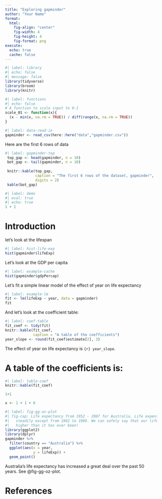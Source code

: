 ```yaml
---
title: "Exploring gapminder"
author: "Your Name"
format: 
  html:
    fig-align: "center"
    fig-width: 4
    fig-height: 4
    fig-format: png
execute: 
  echo: true
  cache: false
---
```


```r
#| label: library
#| echo: false
#| message: false
library(tidyverse)
library(broom)
library(knitr)
```

```r
#| label: functions
#| echo: false
# A function to scale input to 0-1
scale_01 <- function(x){
  (x - min(x, na.rm = TRUE)) / diff(range(x, na.rm = TRUE))
}
```

```r
#| label: data-read-in
gapminder <- read_csv(here::here("data","gapminder.csv"))
```

Here are the first 6 rows of data

```r
#| label: gapminder-top
 top_gap <- head(gapminder, n = 10)
 bot_gap <- tail(gapminder, n = 10)
 
 knitr::kable(top_gap,
              caption = "The first 6 rows of the dataset, gapminder",
              digits = 2)
 kable(bot_gap)
```


```r
#| label: demo
#| eval: true
#| echo: true
1 + 1
```

# Introduction

let's look at the lifespan

```r
#| label: hist-life-exp
hist(gapminder$lifeExp)
```

Let's look at the GDP per capita

```r
#| label: example-cache
hist(gapminder$gdpPercap)
```

Let's fit a simple linear model of the effect of year on life expectancy

```r
#| label: example-lm
fit <- lm(lifeExp ~ year, data = gapminder)
fit
```

And let's look at the coefficient table:

```r
#| label: coef-table
fit_coef <- tidy(fit)
knitr::kable(fit_coef,
             caption = "A table of the coefficients")
year_slope <- round(fit_coef$estimate[2], 3)
```

The effect of year on life expectancy is `{r} year_slope`.

# A table of the coefficients is:

```r
#| label: table-coef
knitr::kable(fit_coef)
```

```r
1+1 

x <- 1 + 1 + 6
```

```r
#| label: fig-gg-oz-plot
#| fig-cap: Life expectancy from 1952 - 2007 for Australia. Life expentancy increases
#|   steadily except from 1962 to 1969. We can safely say that our life expectancy is
#|   higher than it has ever been!
library(ggplot2)
library(dplyr)
gapminder %>%
  filter(country == "Australia") %>%
  ggplot(aes(x = year,
             y = lifeExp)) + 
  geom_point()
```

Australia's life expectancy has increased a great deal over the past 50 years. See @fig-gg-oz-plot. 


# References


